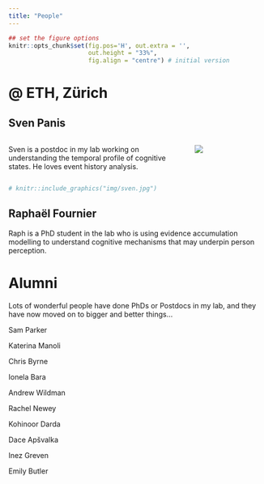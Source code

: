 ```yaml
---
title: "People"
---
```


```r
## set the figure options
knitr::opts_chunk$set(fig.pos='H', out.extra = '', 
                      out.height = "33%",
                      fig.align = "centre") # initial version
```

# \@ ETH, Zürich

## Sven Panis

::: columns
::: {.column width="67%"}
Sven is a postdoc in my lab working on understanding the temporal profile of cognitive states. 
He loves event history analysis.
:::

::: {.column width="25%"}
![](img/sven.jpg)
:::
:::

```r
# knitr::include_graphics("img/sven.jpg")
```

## Raphaël Fournier

Raph is a PhD student in the lab who is using evidence accumulation modelling to understand cognitive mechanisms that may underpin person perception.

# Alumni

Lots of wonderful people have done PhDs or Postdocs in my lab, and they have now moved on to bigger and better things...

Sam Parker

Katerina Manoli

Chris Byrne

Ionela Bara

Andrew Wildman

Rachel Newey

Kohinoor Darda

Dace Apšvalka

Inez Greven

Emily Butler
